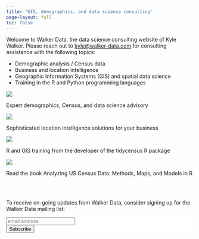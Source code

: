 ```yaml
---
title: "GIS, demographics, and data science consulting"
page-layout: full
toc: false
---
```


Welcome to Walker Data, the data science consulting website of Kyle Walker.  Please reach out to <kyle@walker-data.com> for consulting assistance with the following topics:

- Demographic analysis / Census data
- Business and location intelligence
- Geographic Information Systems (GIS) and spatial data science
- Training in the R and Python programming languages

```{=html}
<div class="card-row">
  <div class="card-column">
    <div class="card">
      <a href=about.html><img src=img/chicago.png style="max-height: 200px"></a>
      <p>Expert demographics, Census, and data science advisory</p>
    </div>
  </div>
  <div class="card-column">
    <div class="card">
      <a href=https://linnaean.co><img src=img/dallas.png style="max-height: 200px"></a>
      <p>Sophisticated location intelligence solutions for your business</p>
    </div>
  </div>
  <div class="card-column">
    <div class="card">
      <a href=https://walker-data.com/tidycensus><img src=https://walker-data.com/tidycensus/logo.png style="max-height: 200px"></a>
      <p>R and GIS training from the developer of the tidycensus R package</p>
    </div>
  </div>
  <div class="card-column">
    <div class="card">
      <a href=https://walker-data.com/census-r><img src=https://walker-data.com/census-r/img/book_cover.png style="max-height: 200px"></a>
      <p>Read the book Analyzing US Census Data: Methods, Maps, and Models in R</p>
    </div>
  </div>
</div>

<br/>
<br/>
```


To receive on-going updates from Walker Data, consider signing up for the Walker Data mailing list:

```{=html}
<!-- Begin MailChimp Signup Form -->
<link href="https://cdn-images.mailchimp.com/embedcode/slim-10_7.css" rel="stylesheet" type="text/css">
<style type="text/css">
#mc_embed_signup{background:#fff; clear:left; font:14px Helvetica,Arial,sans-serif; }
/* Add your own MailChimp form style overrides in your site stylesheet or in this style block.
We recommend moving this block and the preceding CSS link to the HEAD of your HTML file. */
</style>
<div id="mc_embed_signup">
<form action="https://github.us15.list-manage.com/subscribe/post?u=1829a68a5eda3d301119fdcd6&amp;id=c4a53d2961" method="post" id="mc-embedded-subscribe-form" name="mc-embedded-subscribe-form" class="validate" target="_blank" novalidate>
<div id="mc_embed_signup_scroll">

<input type="email" value="" name="EMAIL" class="email" id="mce-EMAIL" placeholder="email address" required>
<!-- real people should not fill this in and expect good things - do not remove this or risk form bot signups-->
<div style="position: absolute; left: -5000px;" aria-hidden="true"><input type="text" name="b_1829a68a5eda3d301119fdcd6_c4a53d2961" tabindex="-1" value=""></div>
<div class="clear"><input type="submit" value="Subscribe" name="subscribe" id="mc-embedded-subscribe" class="button"></div>
</div>
</form>
</div>


<!--End mc_embed_signup-->
```

